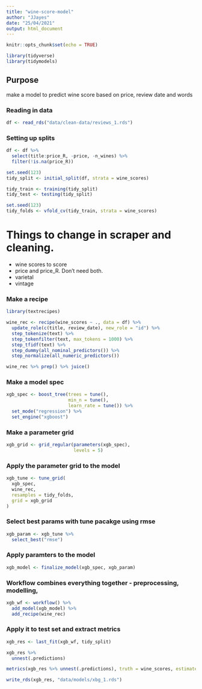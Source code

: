 ```yaml
---
title: "wine-score-model"
author: "JJayes"
date: "25/04/2021"
output: html_document
---
```


```r
knitr::opts_chunk$set(echo = TRUE)

library(tidyverse)
library(tidymodels)
```

## Purpose

make a model to predict wine score based on price, review date and words

### Reading in data

```r

df <- read_rds("data/clean-data/reviews_1.rds")

```

### Setting up splits

```r
df <- df %>% 
  select(title:price_R, -price, -n_wines) %>% 
  filter(!is.na(price_R))

set.seed(123)
tidy_split <- initial_split(df, strata = wine_scores)

tidy_train <- training(tidy_split)
tidy_test <- testing(tidy_split)

set.seed(123)
tidy_folds <- vfold_cv(tidy_train, strata = wine_scores)

```



# Things to change in scraper and cleaning.

- wine scores to score
- price and price_R. Don't need both.
- varietal
- vintage

### Make a recipe

```r
library(textrecipes)

wine_rec <- recipe(wine_scores ~ ., data = df) %>% 
  update_role(c(title, review_date), new_role = "id") %>% 
  step_tokenize(text) %>% 
  step_tokenfilter(text, max_tokens = 1000) %>% 
  step_tfidf(text) %>% 
  step_dummy(all_nominal_predictors()) %>% 
  step_normalize(all_numeric_predictors())

wine_rec %>% prep() %>% juice()

```

### Make a model spec

```r

xgb_spec <- boost_tree(trees = tune(),
                       min_n = tune(),
                       learn_rate = tune()) %>% 
  set_mode("regression") %>% 
  set_engine("xgboost")

```

### Make a parameter grid

```r

xgb_grid <- grid_regular(parameters(xgb_spec), 
                         levels = 5)

```

### Apply the parameter grid to the model

```r
xgb_tune <- tune_grid(
  xgb_spec,
  wine_rec,
  resamples = tidy_folds,
  grid = xgb_grid
)
```

### Select best params with tune pacakge using rmse

```r
xgb_param <- xgb_tune %>% 
  select_best("rmse")

```

### Apply paramters to the model

```r
xgb_model <- finalize_model(xgb_spec, xgb_param)

```

### Workflow combines everything together - preprocessing, modelling, 

```r
xgb_wf <- workflow() %>% 
  add_model(xgb_model) %>% 
  add_recipe(wine_rec)

```

### Apply it to test set and extract metrics

```r

xgb_res <- last_fit(xgb_wf, tidy_split)

xgb_res %>% 
  unnest(.predictions)

metrics(xgb_res %>% unnest(.predictions), truth = wine_scores, estimate = .pred)

write_rds(xgb_res, "data/models/xbg_1.rds")


```

